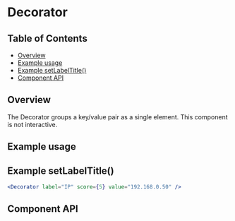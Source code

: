 
# Decorator

## Table of Contents

- [Overview](#overview)
- [Example usage](#example-usage)
- [Example setLabelTitle()](#example-setlabeltitle)
- [Component API](#component-api)

## Overview

The Decorator groups a key/value pair as a single element. This component is not
interactive.

## Example usage

<Canvas>
  <Story of={DecoratorStories.Default} />
</Canvas>

## Example **setLabelTitle()**

```jsx
<Decorator label="IP" score={5} value="192.168.0.50" />
```

## Component API

<ArgsTable />
